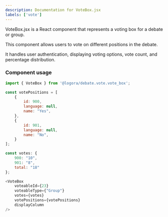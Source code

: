 ```yaml
---
description: Documentation for VoteBox.jsx
labels: ['vote']
---
```


VoteBox.jsx is a React component that represents a voting box for a debate or group. 

This component allows users to vote on different positions in the debate. 

It handles user authentication, displaying voting options, vote count, and percentage distribution.

### Component usage

```js
import { VoteBox } from '@logora/debate.vote.vote_box';
```

```js
const votePositions = [
    {
        id: 900,
        language: null,
        name: "Yes",
    },
    {
        id: 901,
        language: null,
        name: "No",
    }
];

const votes: {
    900: "10",
    901: "8",
    total: "18"
};

<VoteBox 
    voteableId={23}
    voteableType={"Group"} 
    votes={votes}
    votePositions={votePositions}
    displayColumn
/>
```